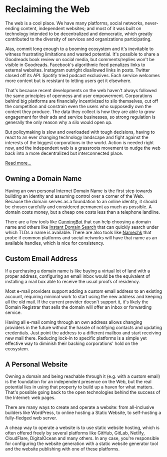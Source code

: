 # Reclaiming the Web

The web is a cool place. We have many platforms, social networks, never-ending
content, independent websites; and most of it was built on technology intended
to be decentralized and democratic, which greatly contributed to the diversity
of services and organizations participating.

Alas, commit long enough to a booming ecosystem and it's inevitable to witness
frustrating limitations and wasted potential. It's possible to share a Goodreads
book review on social media, but comments/replies won't be visible in Goodreads.
Facebook's algorithmic feed penalizes links to external websites. Instagram
outright disallowed links in posts. Twitter closed off its API. Spotify tried
podcast exclusives. Each service welcomes more content but is resistant to
letting users get it elsewhere.

That's because recent developments on the web haven't always followed the same
principles of openness and user empowerment. Corporations behind big platforms
are financially incentivized to silo themselves, cut off the competition and
constrain even the users who supposedly own the content they produce. The data
they collect is how they are able to grow engagement for their ads and service
businesses, so strong regulation is generally the only reason why a silo would
open up.

But policymaking is slow and overloaded with tough decisions, having to react to
an ever changing technology landscape and fight against the interests of the
biggest corporations in the world. Action is needed right now, and the
independent web is a grassroots movement to nudge the web back into a more
decentralized but interconnected place.

[Read more...](https://indieweb.org/why)

## Owning a Domain Name

Having an own personal Internet Domain Name is the first step towards building
an identity and assuming control over a corner of the Web. Because the domain
serves as a foundation to an online identity, it should be chosen carefully and
considered permanent as much as possible. A domain costs money, but a cheap one
costs less than a telephone landline.

There are a few tools like [CunningBot][] that can help choosing a domain name
and others like [Instant Domain Search][] that can quickly search under which
TLDs a name is available. There are also tools like [Namechk][] that probe if
common platforms and social networks will have that name as an available
handles, which is nice for consistency.

[CunningBot]: https://cunningbot.com
[Instant Domain Search]: https://instantdomainsearch.com/
[Namechk]: https://namechk.com

## Custom Email Address

If a purchasing a domain name is like buying a virtual lot of land with a proper
address, configuring an email inbox would be the equivalent of installing a mail
box able to receive the usual proofs of residency.

Most e-mail providers support adding a custom email address to an existing
account, requiring minimal work to start using the new address and keeping all
the old mail. If the current provider doesn't support it, it's likely the Domain
Registrar that sells the domain will offer an inbox or forwarding service.

Having all e-mail coming through an own address allows changing providers in the
future without the hassle of notifying contacts and updating credentials. Just
point the address to a different mailbox and start receiving new mail there.
Reducing lock-in to specific platforms is a simple yet effective way to diminish
their backing corporations' hold on the ecosystem.

## A Personal Website

Owning a domain and being reachable through it (e.g. with a custom email) is the
foundation for an independent presence on the Web, but the real potential lies
in using that property to build up a haven for what matters. That's possible
going back to the open technologies behind the success of the Internet: web
pages.

There are many ways to create and operate a website: from all-inclusive builders
like WordPress, to online hosting a Static Website, to self-hosting a
fully-fledged web server.

A cheap way to operate a website is to use static website hosting, which is
often offered freely by several platforms like GitHub, GitLab, Netlify,
CloudFlare, DigitalOcean and many others. In any case, you're responsible for
configuring the website generation with a static website generator tool and the
website publishing with one of these platforms.

